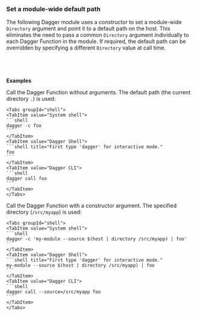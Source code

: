 
### Set a module-wide default path

The following Dagger module uses a constructor to set a module-wide `Directory` argument and point it to a default path on the host. This eliminates the need to pass a common `Directory` argument individually to each Dagger Function in the module. If required, the default path can be overridden by specifying a different `Directory` value at call time.

<Tabs groupId="language" queryString="sdk">
<TabItem value="go" label="Go">

```go file=../../cookbook/snippets/set-common-default-path/go/main.go
```

</TabItem>
<TabItem value="python" label="Python">

```python file=../../cookbook/snippets/set-common-default-path/python/main.py
```

</TabItem>
<TabItem value="typescript" label="TypeScript">

```typescript file=../../cookbook/snippets/set-common-default-path/typescript/index.ts
```

</TabItem>
<TabItem value="php" label="PHP">

```php file=../../cookbook/snippets/set-common-default-path/php/src/MyModule.php
```

</TabItem>
</Tabs>

**Examples**

Call the Dagger Function without arguments. The default path (the current directory `.`) is used:

    <Tabs groupId="shell">
    <TabItem value="System shell">
    ```shell
    dagger -c foo
    ```
    </TabItem>
    <TabItem value="Dagger Shell">
    ```shell title="First type 'dagger' for interactive mode."
    foo
    ```
    </TabItem>
    <TabItem value="Dagger CLI">
    ```shell
    dagger call foo
    ```
    </TabItem>
    </Tabs>

Call the Dagger Function with a constructor argument. The specified directory (`/src/myapp`) is used:

    <Tabs groupId="shell">
    <TabItem value="System shell">
    ```shell
    dagger -c 'my-module --source $(host | directory /src/myapp) | foo'
    ```
    </TabItem>
    <TabItem value="Dagger Shell">
    ```shell title="First type 'dagger' for interactive mode."
    my-module --source $(host | directory /src/myapp) | foo
    ```
    </TabItem>
    <TabItem value="Dagger CLI">
    ```shell
    dagger call --source=/src/myapp foo
    ```
    </TabItem>
    </Tabs>
